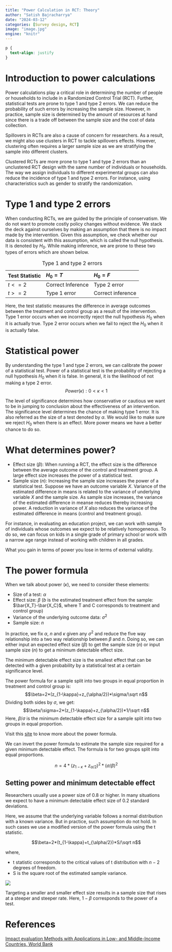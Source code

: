 ```yaml
---
title: "Power Calculation in RCT: Theory"
author: "Satish Bajracharrya"
date: "2024-03-12"
categories: [Survey design, RCT]
image: "image.jpg"
engine: "knitr"
---
```


```css
p {
  text-align: justify
}
```

# Introduction to power calculations

Power calculations play a critical role in determining the number of people or households to include in a Randomized Control Trial (RCT). Further, statistical tests are prone to type 1 and type 2 errors. We can reduce the probability of such errors by increasing the sample size. However, in practice, sample size is determined by the amount of resources at hand since there is a trade off between the sample size and the cost of data collection.

Spillovers in RCTs are also a cause of concern for researchers. As a result, we might also use clusters in RCT to tackle spillovers effects. However, clustering often requires a larger sample size as we are stratifying the sample into different clusters.

::: callout-note
Clustered RCTs are more prone to type 1 and type 2 errors than an unclustered RCT design with the same number of individuals or households. The way we assign individuals to different experimental groups can also reduce the incidence of type 1 and type 2 errors. For instance, using characteristics such as gender to stratify the randomization.
:::

# Type 1 and type 2 errors

When conducting RCTs, we are guided by the principle of conservatism. We do not want to promote costly policy changes without evidence. We stack the deck against ourselves by making an assumption that there is no impact made by the intervention. Given this assumption, we check whether our data is consistent with this assumption, which is called the null hypothesis. It is denoted by $H_0$. While making inference, we are prone to these two types of errors which are shown below.

| Test Statistic | $H_0=T$           | $H_0=F$           |
|----------------|:------------------|:------------------|
| $t<=2$         | Correct Inference | Type 2 error      |
| $t>=2$         | Type 1 error      | Correct inference |

: Type 1 and type 2 errors

::: callout-note
Here, the test statistic measures the difference in average outcomes between the treatment and control group as a result of the intervention. Type 1 error occurs when we incorrectly reject the null hypothesis $H_0$ when it is actually true. Type 2 error occurs when we fail to reject the $H_0$ when it is actually false.
:::

# Statistical power

By understanding the type 1 and type 2 errors, we can calibrate the power of a statistical test. Power of a statistical test is the probability of rejecting a null hypothesis $H_0$ when it is false. In general, it is the likelihood of not making a type 2 error. $$Power (\kappa): 0<\kappa<1$$

The level of significance determines how conservative or cautious we want to be in jumping to conclusion about the effectiveness of an intervention. The significance level determines the chance of making type 1 error. It is also referred as the size of a test denoted by $\alpha$. We would like to make sure we reject $H_0$ when there is an effect. More power means we have a better chance to do so.

# What determines power?

-   Effect size ($\beta$): When running a RCT, the effect size is the difference between the average outcome of the control and treatment group. A large effect size increases the power of a statistical test.\
-   Sample size ($n$): Increasing the sample size increases the power of a statistical test. Suppose we have an outcome variable $X$. Variance of the estimated difference in means is related to the variance of underlying variable $X$ and the sample size. As sample size increases, the variance of the estimated difference in meanse reduces thereby increasing power. A reduction in variance of $X$ also reduces the variance of the estimated difference in means (control and treatment group).

For instance, in evaluating an education project, we can work with sample of individuals whose outcomes we expect to be relatively homogeneous. To do so, we can focus on kids in a single grade of primary school or work with a narrow age range instead of working with children in all grades.

::: {.callout-caution collapse="true"}
What you gain in terms of power you lose in terms of external validity.
:::

# The power formula

When we talk about power ($\kappa$), we need to consider these elements:

-   Size of a test: $\alpha$
-   Effect size: $\beta$ ($b$ is the estimated treatment effect from the sample: $\bar{X_T}-\bar{X_C}$, where T and C corresponds to treatment and control group)
-   Variance of the underlying outcome data: $\sigma^2$
-   Sample size: $n$

In practice, we fix $\alpha$, $n$ and $\kappa$ given any $\sigma^2$ and reduce the five way relationship into a two way relationship between $\beta$ and $n$. Doing so, we can either input an expected effect size ($\beta$) to get the sample size ($n$) or input sample size ($n$) to get a minimum detectable effect size.

::: callout-note
The minimum detectable effect size is the smallest effect that can be detected with a given probability by a statistical test at a certain significance level.
:::

The power formula for a sample split into two groups in equal proportion in treatment and control group is: $$\beta=2*(z_{1-\kappa}+z_{\alpha/2})*\sigma/\sqrt n$$ Dividing both sides by $\sigma$, we get: $$\beta/\sigma=2*(z_{1-\kappa}+z_{\alpha/2})*1/\sqrt n$$ Here, $\beta/\sigma$ is the minimum detectable effect size for a sample split into two groups in equal proportion.

::: {.callout-note}
Visit this [site](https://learning.edx.org/course/course-v1:WBGx+IEM01x+1T2022/block-v1:WBGx+IEM01x+1T2022+type@sequential+block@555c2de4acbc48dbb2985e21215a399c/block-v1:WBGx+IEM01x+1T2022+type@vertical+block@2ec5098576774bf9b778824e10ce3502) to know more about the power formula.
:::

We can invert the power formula to estimate the sample size required for a given minimum detectable effect. The formula is for two groups split into equal proportions.

$$n=4*(z_{1-\kappa}+z_{\alpha/2})^2*(\sigma/\beta)^2$$

::: callout-tip
## Setting power and minimum detectable effect

Researchers usually use a power size of 0.8 or higher. In many situations we expect to have a minimum detectable effect size of 0.2 standard deviations.
:::

Here, we assume that the underlying variable follows a normal distribution with a known variance. But in practice, such assumption do not hold. In such cases we use a modified version of the power formula using the t statistic.

$$\beta=2*(t_{1-\kappa}+t_{\alpha/2})*S/\sqrt n$$

where,  

- t statistic corresponds to the critical values of t distribution with $n-2$ degrees of freedom.
- S is the square root of the estimated sample variance.

![](image.jpg)

Targeting a smaller and smaller effect size results in a sample size that rises at a steeper and steeper rate. Here, $1-\beta$ corresponds to the power of a test.

# References
[Impact evaluation Methods with Applications in Low- and Middle-Income Countries, World Bank](https://learning.edx.org/course/course-v1:WBGx+IEM01x+1T2022/block-v1:WBGx+IEM01x+1T2022+type@sequential+block@555c2de4acbc48dbb2985e21215a399c/block-v1:WBGx+IEM01x+1T2022+type@vertical+block@2ec5098576774bf9b778824e10ce3502)
